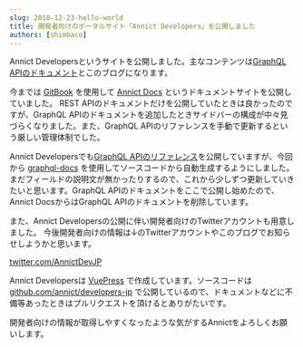 ```yaml
---
slug: 2018-12-23-hello-world
title: 開発者向けのポータルサイト「Annict Developers」を公開しました
authors: [shimbaco]
---
```


Annict Developersというサイトを公開しました。主なコンテンツは[GraphQL APIのドキュメント](/graphql-api/)とこのブログになります。

今までは [GitBook](https://www.gitbook.com) を使用して [Annict Docs](https://docs.annict.com/ja/) というドキュメントサイトを公開していました。
REST APIのドキュメントだけを公開していたときは良かったのですが、GraphQL APIのドキュメントを追加したときサイドバーの構成が中々見づらくなりました。また、GraphQL APIのリファレンスを手動で更新するという厳しい管理体制でした。

Annict Developersでも[GraphQL APIのリファレンス](/graphql-api/reference/)を公開していますが、今回から [graphql-docs](https://github.com/gjtorikian/graphql-docs) を使用してソースコードから自動生成するようにしました。まだフィールドの説明文が無かったりするので、これから少しずつ更新していきたいと思います。GraphQL APIのドキュメントをここで公開し始めたので、Annict DocsからはGraphQL APIのドキュメントを削除しています。

また、Annict Developersの公開に伴い開発者向けのTwitterアカウントも用意しました。
今後開発者向けの情報は↓のTwitterアカウントやこのブログでお知らせしようかと思います。

[twitter.com/AnnictDevJP](https://twitter.com/AnnictDevJP)

Annict Developersは [VuePress](https://vuepress.vuejs.org/) で作成しています。ソースコードは [github.com/annict/developers-jp](https://github.com/annict/developers-jp) で公開しているので、ドキュメントなどに不備等あったときはプルリクエストを頂けるとありがたいです。

開発者向けの情報が取得しやすくなったような気がするAnnictをよろしくお願いします。
